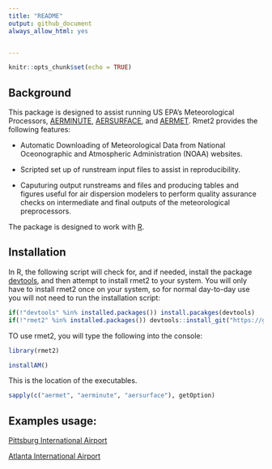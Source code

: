 ```yaml
---
title: "README"
output: github_document
always_allow_html: yes


---
```


```r
knitr::opts_chunk$set(echo = TRUE)
```

## Background

This package is designed to assist running US EPA's Meteorological Processors, [AERMINUTE](https://www3.epa.gov/scram001/metobsdata_procaccprogs.htm), [AERSURFACE](https://www3.epa.gov/ttn/scram/dispersion_related.htm#aersurface), and [AERMET](https://www3.epa.gov/scram001/metobsdata_procaccprogs.htm). Rmet2 provides the following features:

* Automatic Downloading of Meteorological Data from National Oceonographic and Atmospheric Administration (NOAA) websites.

* Scripted set up of runstream input files to assist in reproducibility.

* Caputuring output runstreams and files and producing tables and figures useful for air dispersion modelers to perform quality assurance checks on intermediate and final outputs of the meteorological preprocessors.

The package is designed to work with [R](www.r-project.org). 

## Installation
In R, the following script will check for, and if needed, install the package [devtools](https://cran.r-project.org/web/packages/devtools/index.html), and then attempt to install rmet2 to your system. You will only have to install rmet2 once on your system, so for normal day-to-day use you will not need to run the installation script:

```r
if(!"devtools" %in% installed.packages()) install.pacakges(devtools)
if(!"rmet2" %in% installed.packages()) devtools::install_git("https://github.com/YoJimboDurant/rmet2")
```

TO use rmet2, you will type the following into the console:

```r
library(rmet2)
```


```r
installAM()

```
This is the location of the executables.

```r
sapply(c("aermet", "aerminute", "aersurface"), getOption)
```
## Examples usage:

[Pittsburg International Airport](https://github.com/YoJimboDurant/rmet2/blob/master/examples/kpit.md)

[Atlanta International Airport](http://htmlpreview.github.io/?https://github.com/YoJimboDurant/rmet2/blob/dev/examples/atlanta.md)
